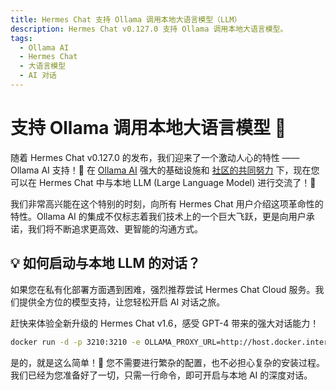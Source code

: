 ```yaml
---
title: Hermes Chat 支持 Ollama 调用本地大语言模型（LLM）
description: Hermes Chat v0.127.0 支持 Ollama 调用本地大语言模型。
tags:
  - Ollama AI
  - Hermes Chat
  - 大语言模型
  - AI 对话
---
```


# 支持 Ollama 调用本地大语言模型 🦙

随着 Hermes Chat v0.127.0 的发布，我们迎来了一个激动人心的特性 —— Ollama AI 支持！🤯 在 [Ollama AI](https://ollama.ai/) 强大的基础设施和 [社区的共同努力](https://github.com/hermeslabs/lobe-chat/pull/1265) 下，现在您可以在 Hermes Chat 中与本地 LLM (Large Language Model) 进行交流了！🤩

我们非常高兴能在这个特别的时刻，向所有 Hermes Chat 用户介绍这项革命性的特性。Ollama AI 的集成不仅标志着我们技术上的一个巨大飞跃，更是向用户承诺，我们将不断追求更高效、更智能的沟通方式。

## 💡 如何启动与本地 LLM 的对话？

如果您在私有化部署方面遇到困难，强烈推荐尝试 Hermes Chat Cloud 服务。我们提供全方位的模型支持，让您轻松开启 AI 对话之旅。

赶快来体验全新升级的 Hermes Chat v1.6，感受 GPT-4 带来的强大对话能力！

```bash
docker run -d -p 3210:3210 -e OLLAMA_PROXY_URL=http://host.docker.internal:11434/v1 hermeslabs/lobe-chat
```

是的，就是这么简单！🤩 您不需要进行繁杂的配置，也不必担心复杂的安装过程。我们已经为您准备好了一切，只需一行命令，即可开启与本地 AI 的深度对话。
